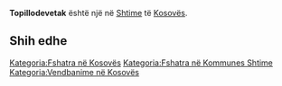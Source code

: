 {{Fshat në 
 | Emri                = Topillodevetak
 | EmriAlt                = 
 | NAME_SHORT_FORM=      
 | NAME_GENERIC=      
 | NAME_SORT_NAME_RO=      TOPILLODEVETAK
 | FULL_NAME_RO = Topillodevetak
 | FULL_NAME_ND_RO=Topillodevetak
 | SORT_NAME_RG=TOPILLODEVETAK
 | FULL_NAME_RG=Topillodevetak
 | FULL_NAME_ND_RG=Topillodevetak
 | SRP_NAME_SHORT_FORM=      
 | SRP_NAME_GENERIC=      
 | SRP_NAME_SORT_NAME_RO=      
 | SRP_FULL_NAME_RO = 
 | SRP_FULL_NAME_ND_RO=
 | SRP_SORT_NAME_RG=
 | SRP_FULL_NAME_RG=
 | SRP_FULL_NAME_ND_RG=
 | Emri (Rasa dhanore) = 
 | Figura              = 
 | Shteti              = Kosovo
 | Komuna              = Shtime
 | Kodi postar         = 
 | Sipërfaqja          = 

 | Popullsia           = 

 | Regj. i popullsisë  = 
 | Dend. e popullsisë  = 
 | Faqja zyrtare       = 
 <!--- Koordinatat ----> 
 | Gjerësia            = 42.406111
 | Gjatësia            = 20.972778
 | Lartësia            = 
}}
'''Topillodevetak''' është një [[]] në [[Shtime]] të [[Kosovës]].

<!-- == Gjeografia == -->
<!-- == Historia == -->
<!-- == Demografia == -->
== Shih edhe ==
{{Komuna Shtime}}
{{Kosovo-Administrata-Cung}}

[[Kategoria:Fshatra në Kosovës]]
[[Kategoria:Fshatra në Kommunes Shtime]]
[[Kategoria:Vendbanime në Kosovës]]